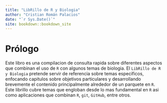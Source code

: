 ```yaml
--- 
title: "LibRillo de R y Biologia"
author: "Cristian Román Palacios"
date: "`r Sys.Date()`"
site: bookdown::bookdown_site
---
```


# Prólogo

Este libro es una compilacion de consulta rapida sobre diferentes aspectos que combinan el uso de `R` con algunos temas de biologia. El `LibRillo de R y Biologia` pretende servir de referencia sobre temas especificos, enfocando capitulos sobre objetivos particulares y desarrollando brevemente el contenido principalmente alrededor de un parquete en `R`. Este librillo cubre temas que engloban desde lo mas fundamental en `R` asi como aplicaciones que combinan `R`, `git`, `GitHub`, entre otros.


